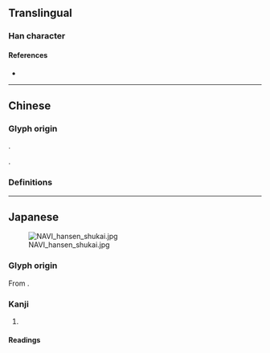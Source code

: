 {{also|戰|戦}}
{{character info}}
==Translingual==
{{Han simplified forms|戰|戦|战}}

===Han character===
{{Han char|rn=62|rad=戈|as=05|sn=9|four=|canj=YRI|ids=⿰占戈}}

====References====
* {{Han ref|kx=0412.291|dkj=11582|dj=0755.140|hdz=21403.140|uh=6218|ud=25112}}

----

==Chinese==

===Glyph origin===
{{Han simp|戰|f=單|t=占}}.

{{Han compound|占|戈|ls=psc|c1=p|c2=s|no_och=1|no_och1=1}}.

===Definitions===
{{zh-see|戰}}

----

==Japanese==
[[File:NAVI hansen shukai.jpg]]

===Glyph origin===
From {{bor|ja|zh|战}}.

===Kanji===
{{ja-kanji|grade=|rs=戈5}}

# {{alternative form of|ja|戦|from={{ll|ja|ゲバ字|Geba-ji}}}}

====Readings====
{{ja-readings
|goon=せん
|kanon=せん
|kun=たたか-う<たたか-ふ
}}